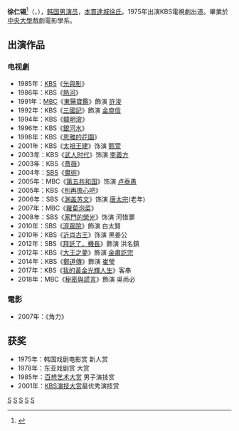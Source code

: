 {{noteTA
|G1=KO TV Show
|G2=KO Movie
}}
{{藝人
| 姓名 = 徐仁錫
| 類型 = 男演員
| 相片 = 
| 國籍 = {{KOR}}
| 出生日期 = {{birth_date_and_age|1949|2|22}}
| 出生地 = {{KOR}}[[首爾特別市|首爾特別市]]
| 語言 = [[韓語|韓語]]
| 教育程度 = [[中央大學_(韓國)|中央大學]]演劇電影系
| 出道日期 = 1975年
| 出道作 = 
}}
'''徐仁锡'''<ref>{{Cite news|url=https://newslibrary.naver.com/viewer/index.nhn?articleId=1978041000329208014&editNo=2&printCount=1&publishDate=1978-04-10&officeId=00032&pageNo=8&printNo=10008&publishType=00020|title=연극배우 徐仁錫 TV드라머 出演|publisher=[[京鄉新聞|京鄉新聞]]|author=|date=1978-04-10|accessdate=2021-10-06|archive-date=2021-10-06|archive-url=https://web.archive.org/web/20211006155815/https://newslibrary.naver.com/viewer/index.nhn?articleId=1978041000329208014&editNo=2&printCount=1&publishDate=1978-04-10&officeId=00032&pageNo=8&printNo=10008&publishType=00020}}</ref>（{{lang-ko|'''서인석'''}}，{{bd|1949年|2月22日|catIdx=X徐}}），[[韩国|韩国]][[男演员|男演员]]，[[本貫|本貫]][[達城徐氏|達城徐氏]]。1975年出演KBS電視劇出道。畢業於[[中央大學_(韓國)|中央大學]]戲劇電影學系。

== 出演作品==
=== 电视劇 ===
*1985年：[[韓國放送公社|KBS]]《[[光與影_(1985年電視劇)|光與影]]》
*1986年：KBS《[[熱河_(電視劇)|熱河]]》
*1991年：[[文化廣播_(韓國)|MBC]]《[[東醫寶鑑_(電視劇)|東醫寶鑑]]》飾演 [[許浚|許浚]]
*1992年：KBS《[[三國記|三國記]]》飾演 [[金庾信|金庾信]]
*1994年：KBS《[[韓明澮_(電視劇)|韓明澮]]》
*1996年：KBS《[[銀河水|銀河水]]》
*1998年：KBS《[[恩雅的花園|恩雅的花園]]》
*2001年：KBS《[[太祖王建|太祖王建]]》饰演 [[甄萱|甄萱]]
*2003年：KBS《[[武人時代_(電視劇)|武人时代]]》饰演 [[李義方|李義方]]
*2003年：KBS《[[薔薇_(韓國電視劇)|薔薇]]》
*2004年：[[SBS_(韓國)|SBS]]《[[魔术_(電視劇)|魔術]]》
*2005年：MBC《[[第五共和国_(電視劇)|第五共和国]]》饰演 [[卢泰愚|卢泰愚]]
*2005年：KBS《[[別再擔心吧|別再擔心吧]]》
*2006年：SBS《[[渊盖苏文_(电视剧)|渊盖苏文]]》饰演 [[唐太宗|唐太宗]](老年)
*2007年：MBC《[[蘿蔔泡菜|蘿蔔泡菜]]》
*2008年：SBS《[[家門的榮光|家門的榮光]]》饰演 河惜灝
*2010年：SBS《[[濟眾院_(電視劇)|濟眾院]]》飾演 白太賢
*2010年：KBS《[[近肖古王_(電視劇)|近肖古王]]》饰演 黑姜公
*2012年：SBS《[[拜託了，機長|拜託了，機長]]》飾演 洪名鎮
*2012年：KBS《[[大王之夢|大王之夢]]》飾演 [[金肅訖宗|金肅訖宗]] 
*2014年：KBS《[[鄭道傳_(電視劇)|鄭道傳]]》飾演 [[崔瑩|崔瑩]]
*2017年：KBS《[[我的黃金光輝人生|我的黃金光輝人生]]》客串 
*2018年：MBC《[[秘密與謊言_(電視劇)|秘密與謊言]]》飾演 吳尚必

=== 電影 ===
*2007年：《角力》
== 获奖 ==
*1975年：韩国戏剧电影赏 新人赏 
*1978年：东亚戏剧赏 大赏 
*1985年：[[百想艺术大赏|百想艺术大赏]] 男子演技赏 
*2001年：[[KBS演技大赏|KBS演技大赏]]最优秀演技赏

{{百想藝術大賞電視部門男子最優秀演技}}

[[Category:韓國電視演員|S]]
[[Category:韓國電影演員|S]]
[[Category:韓國舞台演員|S]]
[[Category:韓國中央大學校友|S]]
[[Category:徐姓|S]]